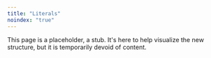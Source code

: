 ```yaml
---
title: "Literals"
noindex: "true"
---
```


This page is a placeholder, a stub. It's here to help visualize the new structure, but it is temporarily devoid of content.
